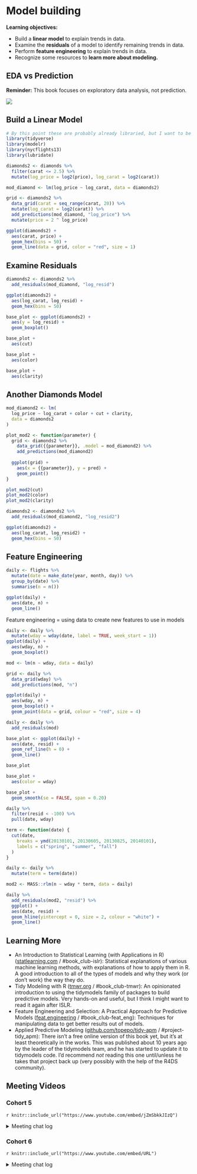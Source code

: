 # Model building

**Learning objectives:**

-   Build a **linear model** to explain trends in data.
-   Examine the **residuals** of a model to identify remaining trends in data.
-   Perform **feature engineering** to explain trends in data.
-   Recognize some resources to **learn more about modeling.**

## EDA vs Prediction

**Reminder:** This book focuses on exploratory data analysis, not prediction.

![](images/data-science-explore.png)

## Build a Linear Model

```r
# By this point these are probably already libraried, but I want to be sure.
library(tidyverse)
library(modelr)
library(nycflights13)
library(lubridate)
```

```r
diamonds2 <- diamonds %>% 
  filter(carat <= 2.5) %>% 
  mutate(log_price = log2(price), log_carat = log2(carat))

mod_diamond <- lm(log_price ~ log_carat, data = diamonds2)

grid <- diamonds2 %>% 
  data_grid(carat = seq_range(carat, 20)) %>% 
  mutate(log_carat = log2(carat)) %>% 
  add_predictions(mod_diamond, "log_price") %>% 
  mutate(price = 2 ^ log_price)

ggplot(diamonds2) +
  aes(carat, price) +
  geom_hex(bins = 50) +
  geom_line(data = grid, color = "red", size = 1)
```

## Examine Residuals

```r
diamonds2 <- diamonds2 %>% 
  add_residuals(mod_diamond, "log_resid")

ggplot(diamonds2) +
  aes(log_carat, log_resid) +
  geom_hex(bins = 50)
```

```r
base_plot <- ggplot(diamonds2) +
  aes(y = log_resid) + 
  geom_boxplot()

base_plot +
  aes(cut)

base_plot +
  aes(color)

base_plot +
  aes(clarity)
```

## Another Diamonds Model

```r
mod_diamond2 <- lm(
  log_price ~ log_carat + color + cut + clarity, 
  data = diamonds2
)

plot_mod2 <- function(parameter) {
  grid <- diamonds2 %>% 
    data_grid({{parameter}}, .model = mod_diamond2) %>% 
    add_predictions(mod_diamond2)
  
  ggplot(grid) + 
    aes(x = {{parameter}}, y = pred) +
    geom_point()
}

plot_mod2(cut)
plot_mod2(color)
plot_mod2(clarity)
```

```r
diamonds2 <- diamonds2 %>% 
  add_residuals(mod_diamond2, "log_resid2")

ggplot(diamonds2) +
  aes(log_carat, log_resid2) + 
  geom_hex(bins = 50)
```

## Feature Engineering

```r
daily <- flights %>% 
  mutate(date = make_date(year, month, day)) %>% 
  group_by(date) %>% 
  summarise(n = n())

ggplot(daily) +
  aes(date, n) + 
  geom_line()
```

Feature engineering = using data to create new features to use in models

```r
daily <- daily %>% 
  mutate(wday = wday(date, label = TRUE, week_start = 1))
ggplot(daily) +
  aes(wday, n) + 
  geom_boxplot()
```

```r
mod <- lm(n ~ wday, data = daily)

grid <- daily %>% 
  data_grid(wday) %>% 
  add_predictions(mod, "n")

ggplot(daily) +
  aes(wday, n) + 
  geom_boxplot() +
  geom_point(data = grid, colour = "red", size = 4)
```

```r
daily <- daily %>% 
  add_residuals(mod)

base_plot <- ggplot(daily) + 
  aes(date, resid) +
  geom_ref_line(h = 0) + 
  geom_line()

base_plot

base_plot +
  aes(color = wday)

base_plot + 
  geom_smooth(se = FALSE, span = 0.20)
```

```r
daily %>% 
  filter(resid < -100) %>% 
  pull(date, wday)
```

```r
term <- function(date) {
  cut(date, 
    breaks = ymd(20130101, 20130605, 20130825, 20140101),
    labels = c("spring", "summer", "fall") 
  )
}

daily <- daily %>% 
  mutate(term = term(date)) 

mod2 <- MASS::rlm(n ~ wday * term, data = daily)

daily %>% 
  add_residuals(mod2, "resid") %>% 
  ggplot() + 
  aes(date, resid) +
  geom_hline(yintercept = 0, size = 2, colour = "white") + 
  geom_line()
```

## Learning More

- An Introduction to Statistical Learning (with Applications in R) ([statlearning.com](https://www.statlearning.com/) / #book_club-islr): Statistical explanations of various machine learning methods, with explanations of how to apply them in R. A good introduction to all of the types of models and why they work (or don't work) the way they do.
- Tidy Modeling with R ([tmwr.org](https://www.tmwr.org/) / #book_club-tmwr): An opinionated introduction to using the tidymodels family of packages to build predictive models. Very hands-on and useful, but I think I might want to read it again after ISLR.
- Feature Engineering and Selection: A Practical Approach for Predictive Models ([feat.engineering](http://www.feat.engineering/) / #book_club-feat_eng): Techniques for manipulating data to get better results out of models.
- Applied Predictive Modeling ([github.com/topepo/tidy-apm](https://github.com/topepo/tidy-apm) / #project-tidy_apm): There isn't a free online version of this book yet, but it's at least theoretically in the works. This was published about 10 years ago by the leader of the tidymodels team, and he has started to update it to tidymodels code. I'd recommend *not* reading this one until/unless he takes that project back up (very possibly with the help of the R4DS community).

## Meeting Videos

### Cohort 5

`r knitr::include_url("https://www.youtube.com/embed/jZmSbkkJIzQ")`

<details>
<summary>Meeting chat log</summary>
```
00:18:47	Njoki Njuki Lucy:	yes
00:56:00	Ryan Metcalf:	@Sandra, here is a LARGE section to answer your question. I’m banking that Federica will provide a more specific code snippet….https://ggplot2-book.org/scales-guides.html#scales-guides
00:56:09	Federica Gazzelloni:	https://ggplot2.tidyverse.org/reference/guide_colourbar.html
00:57:03	Federica Gazzelloni:	ggplot()+geom_…()+guides()
00:58:35	Federica Gazzelloni:	guides(color=guide_colourbar())
```
</details>

### Cohort 6

`r knitr::include_url("https://www.youtube.com/embed/URL")`

<details>
<summary>Meeting chat log</summary>
```
LOG
```
</details>
